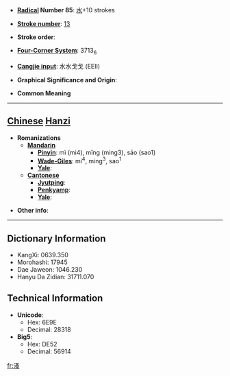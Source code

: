 * '''[[Wiktionary:Chinese radical index| Radical]] Number 85''': [[Wiktionary:Chinese radical index 水|水]]+10 strokes

* '''[[Wiktionary:Chinese total strokes index|Stroke number]]''': [[Wiktionary:Chinese total strokes index 13|13]]

* '''Stroke order''': 

* '''[[Wiktionary:Chinese four corner index|Four-Corner System]]''': 3713<sub>6</sub>

* '''[[Wiktionary:Chinese Cangjie index|Cangjie input]]''': 水水戈戈 (EEII)

* '''Graphical Significance and Origin''': 

* '''Common Meaning'''

----

== [[Chinese]] [[Hanzi]] ==

* '''Romanizations'''
** '''[[Mandarin]]'''
*** '''[[Pinyin]]''': mì (mi4), mǐng (ming3), sāo (sao1)
*** '''[[Wade-Giles]]''': mi<sup>4</sup>, ming<sup>3</sup>, sao<sup>1</sup>
*** '''[[Yale]]''': 
** '''[[Cantonese]]'''
*** '''[[Jyutping]]''':
*** '''[[Penkyamp]]''': 
*** '''[[Yale]]''': 

* '''Other info''': 

----

== Dictionary Information ==

* KangXi: 0639.350
* Morohashi: 17945
* Dae Jaweon: 1046.230
* Hanyu Da Zidian: 31711.070

== Technical Information ==

* '''Unicode''':
** Hex: 6E9E
** Decimal: 28318
* '''Big5''':
** Hex: DE52
** Decimal: 56914

[[fr:溞]]